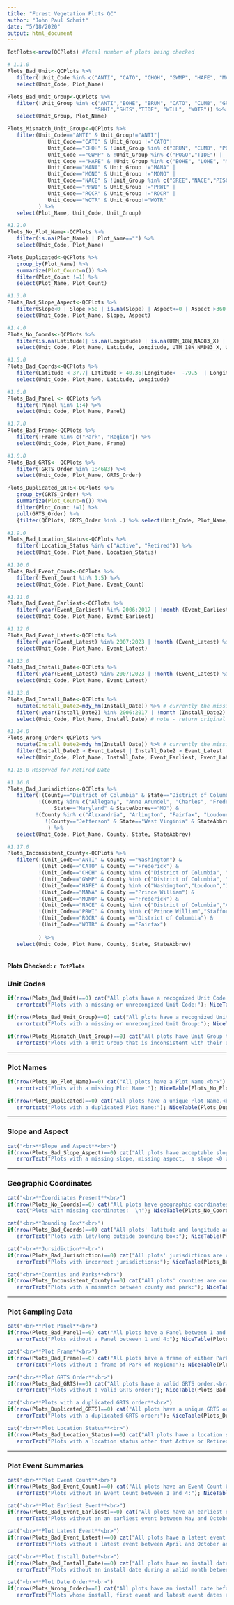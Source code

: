 ```yaml
---
title: "Forest Vegetation Plots QC"
author: "John Paul Schmit"
date: "5/18/2020"
output: html_document
---
```


```r

TotPlots<-nrow(QCPlots) #Total number of plots being checked

# 1.1.0
Plots_Bad_Unit<-QCPlots %>% 
   filter(!Unit_Code %in% c("ANTI", "CATO", "CHOH", "GWMP", "HAFE", "MANA", "MONO", "NACE", "PRWI", "ROCR", "WOTR")) %>% 
   select(Unit_Code, Plot_Name)

Plots_Bad_Unit_Group<-QCPlots %>% 
   filter(!Unit_Group %in% c("ANTI","BOHE", "BRUN", "CATO", "CUMB", "GREE", "LOHE", "MAHE", "MANA", "MONO", "NACE", "PISC", "POGO","PRWI", "ROCR", 
                            "SHHI","SHIS","TIDE", "WILL", "WOTR")) %>% 
   select(Unit_Group, Plot_Name)

Plots_Mismatch_Unit_Group<-QCPlots %>% 
   filter(Unit_Code=="ANTI" & Unit_Group!="ANTI"|
             Unit_Code=="CATO" & Unit_Group !="CATO"|
             Unit_Code=="CHOH" & !Unit_Group %in% c("BRUN", "CUMB", "POGO", "WILL") |
             Unit_Code =="GWMP" & !Unit_Group %in% c("POGO","TIDE") |
             Unit_Code =="HAFE" & !Unit_Group %in% c("BOHE", "LOHE", "MAHE","SHHI", "SHIS")|
             Unit_Code=="MANA" & Unit_Group !="MANA" |
             Unit_Code=="MONO" & Unit_Group !="MONO" |
             Unit_Code=="NACE" & !Unit_Group %in% c("GREE","NACE","PISC")|
             Unit_Code=="PRWI" & Unit_Group !="PRWI" |
             Unit_Code=="ROCR" & Unit_Group !="ROCR" |
             Unit_Code=="WOTR" & Unit_Group!="WOTR"
          ) %>% 
   select(Plot_Name, Unit_Code, Unit_Group)

#1.2.0
Plots_No_Plot_Name<-QCPlots %>% 
   filter(is.na(Plot_Name) | Plot_Name=="") %>% 
   select(Unit_Code, Plot_Name)

Plots_Duplicated<-QCPlots %>% 
   group_by(Plot_Name) %>% 
   summarize(Plot_Count=n()) %>% 
   filter(Plot_Count !=1) %>% 
   select(Plot_Name, Plot_Count)

#1.3.0
Plots_Bad_Slope_Aspect<-QCPlots %>% 
   filter(Slope<0 | Slope >58 | is.na(Slope) | Aspect<=0 | Aspect >360 | (is.na(Aspect) & !Slope %in% 0)) %>% 
   select(Unit_Code, Plot_Name, Slope, Aspect)

#1.4.0
Plots_No_Coords<-QCPlots %>% 
   filter(is.na(Latitude)| is.na(Longitude) | is.na(UTM_18N_NAD83_X) | is.na(UTM_18N_NAD83_Y)) %>% 
   select(Unit_Code, Plot_Name, Latitude, Longitude, UTM_18N_NAD83_X, UTM_18N_NAD83_Y)

#1.5.0
Plots_Bad_Coords<-QCPlots %>% 
   filter(Latitude < 37.7| Latitude > 40.36|Longitude<  -79.5  | Longitude > -76.1 ) %>% 
   select(Unit_Code, Plot_Name, Latitude, Longitude)

#1.6.0
Plots_Bad_Panel <- QCPlots %>% 
   filter(!Panel %in% 1:4) %>% 
   select(Unit_Code, Plot_Name, Panel)

#1.7.0
Plots_Bad_Frame<-QCPlots %>% 
   filter(!Frame %in% c("Park", "Region")) %>% 
   select(Unit_Code, Plot_Name, Frame)

#1.8.0
Plots_Bad_GRTS<- QCPlots %>% 
   filter(!GRTS_Order %in% 1:4683) %>% 
   select(Unit_Code, Plot_Name, GRTS_Order)

Plots_Duplicated_GRTS<-QCPlots %>% 
   group_by(GRTS_Order) %>% 
   summarize(Plot_Count=n()) %>% 
   filter(Plot_Count !=1) %>% 
   pull(GRTS_Order) %>% 
   {filter(QCPlots, GRTS_Order %in% .) %>% select(Unit_Code, Plot_Name, GRTS_Order)}

#1.9.0
Plots_Bad_Location_Status<-QCPlots %>% 
   filter(!Location_Status %in% c("Active", "Retired")) %>% 
   select(Unit_Code, Plot_Name, Location_Status)

#1.10.0
Plots_Bad_Event_Count<-QCPlots %>% 
   filter(!Event_Count %in% 1:5) %>% 
   select(Unit_Code, Plot_Name, Event_Count)

#1.11.0
Plots_Bad_Event_Earliest<-QCPlots %>% 
   filter(!year(Event_Earliest) %in% 2006:2017 | !month (Event_Earliest) %in% 5:10) %>% 
   select(Unit_Code, Plot_Name, Event_Earliest)

#1.12.0
Plots_Bad_Event_Latest<-QCPlots %>% 
   filter(!year(Event_Latest) %in% 2007:2023 | !month (Event_Latest) %in% 4:10) %>% 
   select(Unit_Code, Plot_Name, Event_Latest)

#1.13.0
Plots_Bad_Install_Date<-QCPlots %>% 
   filter(!year(Event_Latest) %in% 2007:2023 | !month (Event_Latest) %in% 4:10) %>% 
   select(Unit_Code, Plot_Name, Event_Latest)

#1.13.0
Plots_Bad_Install_Date<-QCPlots %>%
   mutate(Install_Date2=mdy_hm(Install_Date)) %>% # currently the missing data makes R not parse this as Date
   filter(!year(Install_Date2) %in% 2006:2017 | !month (Install_Date2) %in% 1:12) %>% 
   select(Unit_Code, Plot_Name, Install_Date) # note - return original data, not the transformed data

#1.14.0
Plots_Wrong_Order<-QCPlots %>% 
   mutate(Install_Date2=mdy_hm(Install_Date)) %>% # currently the missing data makes R not parse this as Date
   filter(Install_Date2 > Event_Latest | Install_Date2 > Event_Latest | Event_Earliest> Event_Latest) %>% 
   select(Unit_Code, Plot_Name, Install_Date, Event_Earliest, Event_Latest)

#1.15.0 Reserved for Retired_Date

#1.16.0
Plots_Bad_Jurisdiction<-QCPlots %>% 
   filter(!(County=="District of Columbia" & State=="District of Columbia" & StateAbbrev=="DC") &
          !(County %in% c("Allegany", "Anne Arundel", "Charles", "Frederick", "Montgomery","Prince George's", "Washington" ) & 
               State=="Maryland" & StateAbbrev=="MD") & 
         !(County %in% c("Alexandria", "Arlington", "Fairfax", "Loudoun", "Prince William", "Stafford") & State=="Virginia" & StateAbbrev=="VA") &
            !(County=="Jefferson" & State=="West Virginia" & StateAbbrev=="WV")
             ) %>% 
   select(Unit_Code, Plot_Name, County, State, StateAbbrev)

#1.17.0
Plots_Inconsistent_County<-QCPlots %>% 
   filter(!(Unit_Code=="ANTI" & County =="Washington") &
          !(Unit_Code=="CATO" & County =="Frederick") &
          !(Unit_Code=="CHOH" & County %in% c("District of Columbia", "Montgomery","Frederick","Washington","Allegany")) &
          !(Unit_Code=="GWMP" & County %in% c("District of Columbia", "Montgomery","Alexandria", "Arlington", "Fairfax")) &
          !(Unit_Code=="HAFE" & County %in% c("Washington","Loudoun","Jefferson"))&
          !(Unit_Code=="MANA" & County =="Prince William") &
          !(Unit_Code=="MONO" & County =="Frederick") &
          !(Unit_Code=="NACE" & County %in% c("District of Columbia","Anne Arundel", "Prince George's", "Charles")) &
          !(Unit_Code=="PRWI" & County %in% c("Prince William","Stafford")) &
          !(Unit_Code=="ROCR" & County =="District of Columbia") &
          !(Unit_Code=="WOTR" & County =="Fairfax")
          
          ) %>% 
   select(Unit_Code, Plot_Name, County, State, StateAbbrev)



```


#### **Plots Checked:** `r TotPlots` ####

### Unit Codes

```r
if(nrow(Plots_Bad_Unit)==0) cat("All plots have a recognized Unit Code.<br>") else {
   errortext("Plots with a missing or unrecongized Unit Code:"); NiceTable(Plots_Bad_Unit)}

if(nrow(Plots_Bad_Unit_Group)==0) cat("All plots have a recognized Unit Group.<br>") else {
   errortext("Plots with a missing or unrecongized Unit Group:"); NiceTable(Plots_Bad_Unit_Group)}

if(nrow(Plots_Mismatch_Unit_Group)==0) cat("All plots have Unit Group that is consistent with their Unit Code.<br>") else {
   errortext("Plots with a Unit Group that is inconsistent with their Unit Code:");NiceTable(Plots_Mismatch_Unit_Group)}

```

---

### Plot Names

```r
if(nrow(Plots_No_Plot_Name)==0) cat("All plots have a Plot Name.<br>") else {
   errortext("Plots with a missing Plot Name:"); NiceTable(Plots_No_Plot_Name)}

if(nrow(Plots_Duplicated)==0) cat("All plots have a unique Plot Name.<br>") else {
   errortext("Plots with a duplicated Plot Name:"); NiceTable(Plots_Duplicated)}
```

---

### Slope and Aspect

```r
cat("<br>**Slope and Aspect**<br>")
if(nrow(Plots_Bad_Slope_Aspect)==0) cat("All plots have acceptable slope and aspect measurements.<br>") else {
   errorText("Plots with a missing slope, missing aspect,  a slope <0 or >58, or an aspect <1 or >360"); NiceTable(Plots_Bad_Slope_Aspect)}

```

---

### Geographic Coordinates

```r
cat("<br>**Coordinates Present**<br>")
if(nrow(Plots_No_Coords)==0) cat("All plots have geographic coordinates.  \n") else { 
   cat("Plots with missing coordinates:  \n"); NiceTable(Plots_No_Coords)}

cat("<br>**Bounding Box**<br>")
if(nrow(Plots_Bad_Coords)==0) cat("All plots' latitude and longitude are within the NCRN bounding box.<br>") else {
   errorText("Plots with lat/long outside bounding box:"); NiceTable(Plots_Bad_Coords)}

cat("<br>**Jursidiction**<br>")
if(nrow(Plots_Bad_Jurisdiction)==0) cat("All plots' jurisdictions are consistent and within NCRN.<br>") else {
   errorText("Plots with incorrect jurisdictions:"); NiceTable(Plots_Bad_Jurisdiction)}

cat("<br>**Counties and Parks**<br>")
if(nrow(Plots_Inconsistent_County)==0) cat("All plots' counties are consistent with their park.<br>") else {
   errorText("Plots with a mismatch between county and park:"); NiceTable(Plots_Inconsistent_County)}

```

---

### Plot Sampling  Data

```r
cat("<br>**Plot Panel**<br>")
if(nrow(Plots_Bad_Panel)==0) cat("All plots have a Panel between 1 and 4.<br>") else {
   errorText("Plots without a Panel between 1 and 4:"); NiceTable(Plots_Bad_Panel)}
```

```r
cat("<br>**Plot Frame**<br>")
if(nrow(Plots_Bad_Frame)==0) cat("All plots have a frame of either Park or Region.<br>") else {
   errorText("Plots without a frame of Park of Region:"); NiceTable(Plots_Bad_Frame)}
```

```r
cat("<br>**Plot GRTS Order**<br>")
if(nrow(Plots_Bad_GRTS)==0) cat("All plots have a valid GRTS order.<br>") else {
   errorText("Plots without a valid GRTS order:"); NiceTable(Plots_Bad_GRTS)}
```

```r
cat("<br>**Plots with a duplicated GRTS order**<br>")
if(nrow(Plots_Duplicated_GRTS)==0) cat("All plots have a unique GRTS order.<br>") else {
   errorText("Plots with a duplicated GRTS order:"); NiceTable(Plots_Duplicated_GRTS)}
```

```r
cat("<br>**Plot Location Status**<br>")
if(nrow(Plots_Bad_Location_Status)==0) cat("All plots have a location status of Active or Retired.<br>") else {
   errorText("Plots with a location status other that Active or Retired:"); NiceTable(Plots_Bad_Location_Status)}
```

---

### Plot Event Summaries

```r
cat("<br>**Plot Event Count**<br>")
if(nrow(Plots_Bad_Event_Count)==0) cat("All plots have an Event Count between 1 and 4.<br>") else {
   errorText("Plots without an Event Count between 1 and 4:"); NiceTable(Plots_Bad_Event_Count)}
```

```r
cat("<br>**Plot Earliest Event**<br>")
if(nrow(Plots_Bad_Event_Earliest)==0) cat("All plots have an earliest event between May and October and between 2006 to 2017.<br>") else {
   errorText("Plots without an an earliest event between May and October and between 2006 to 2017:"); NiceTable(Plots_Bad_Event_Earliest)}
```

```r
cat("<br>**Plot Latest Event**<br>")
if(nrow(Plots_Bad_Event_Latest)==0) cat("All plots have a latest event between April and October and between 2007 to 2023.<br>") else {
   errorText("Plots without a latest event between April and October and between 2007 to 2023:"); NiceTable(Plots_Bad_Event_Latest)}
```

```r
cat("<br>**Plot Install Date**<br>")
if(nrow(Plots_Bad_Install_Date)==0) cat("All plots have an install date duing a valid month between 2006 to 2017.<br>") else {
   errorText("Plots without an install date during a valid month between 2006 to 2017:"); NiceTable(Plots_Bad_Install_Date)}
```

```r
cat("<br>**Plot Date Order**<br>")
if(nrow(Plots_Wrong_Order)==0) cat("All plots have an install date before their first event which is before the latest event .<br>") else {
   errorText("Plots whose install, first event and latest event dates are out of order:");   NiceTable(Plots_Wrong_Order)}
```
